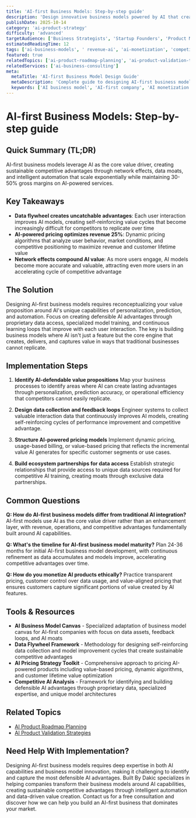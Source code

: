 ```yaml
---
title: 'AI-first Business Models: Step-by-step guide'
description: 'Design innovative business models powered by AI that create sustainable competitive advantages and new revenue streams through intelligent automation and personalization.'
publishDate: 2025-10-14
category: 'ai-product-strategy'
difficulty: 'advanced'
targetAudience: ['Business Strategists', 'Startup Founders', 'Product Managers']
estimatedReadingTime: 12
tags: ['ai-business-models', ' revenue-ai', 'ai-monetization', 'competitive-advantage']
featured: true
relatedTopics: ['ai-product-roadmap-planning', 'ai-product-validation-testing']
relatedServices: ['ai-business-consulting']
meta:
  metaTitle: 'AI-first Business Model Design Guide'
  metaDescription: 'Complete guide to designing AI-first business models that create sustainable competitive advantages and new revenue opportunities.'
  keywords: ['AI business model', 'AI-first company', 'AI monetization strategy', 'competitive AI']
---
```


# AI-first Business Models: Step-by-step guide

## Quick Summary (TL;DR)

AI-first business models leverage AI as the core value driver, creating sustainable competitive advantages through network effects, data moats, and intelligent automation that scale exponentially while maintaining 30-50% gross margins on AI-powered services.

## Key Takeaways

- **Data flywheel creates uncatchable advantages**: Each user interaction improves AI models, creating self-reinforcing value cycles that become increasingly difficult for competitors to replicate over time
- **AI-powered pricing optimizes revenue 25%**: Dynamic pricing algorithms that analyze user behavior, market conditions, and competitive positioning to maximize revenue and customer lifetime value
- **Network effects compound AI value**: As more users engage, AI models become more accurate and valuable, attracting even more users in an accelerating cycle of competitive advantage

## The Solution

Designing AI-first business models requires reconceptualizing your value proposition around AI's unique capabilities of personalization, prediction, and automation. Focus on creating defensible AI advantages through proprietary data access, specialized model training, and continuous learning loops that improve with each user interaction. The key is building business models where AI isn't just a feature but the core engine that creates, delivers, and captures value in ways that traditional businesses cannot replicate.

## Implementation Steps

1. **Identify AI-defendable value propositions**
   Map your business processes to identify areas where AI can create lasting advantages through personalization, prediction accuracy, or operational efficiency that competitors cannot easily replicate.

2. **Design data collection and feedback loops**
   Engineer systems to collect valuable interaction data that continuously improves AI models, creating self-reinforcing cycles of performance improvement and competitive advantage.

3. **Structure AI-powered pricing models**
   Implement dynamic pricing, usage-based billing, or value-based pricing that reflects the incremental value AI generates for specific customer segments or use cases.

4. **Build ecosystem partnerships for data access**
   Establish strategic relationships that provide access to unique data sources required for competitive AI training, creating moats through exclusive data partnerships.

## Common Questions

**Q: How do AI-first business models differ from traditional AI integration?**
AI-first models use AI as the core value driver rather than an enhancement layer, with revenue, operations, and competitive advantages fundamentally built around AI capabilities.

**Q: What's the timeline for AI-first business model maturity?**
Plan 24-36 months for initial AI-first business model development, with continuous refinement as data accumulates and models improve, accelerating competitive advantages over time.

**Q: How do you monetize AI products ethically?**
Practice transparent pricing, customer control over data usage, and value-aligned pricing that ensures customers capture significant portions of value created by AI features.

## Tools & Resources

- **AI Business Model Canvas** - Specialized adaptation of business model canvas for AI-first companies with focus on data assets, feedback loops, and AI moats
- **Data Flywheel Framework** - Methodology for designing self-reinforcing data collection and model improvement cycles that create sustainable competitive advantages
- **AI Pricing Strategy Toolkit** - Comprehensive approach to pricing AI-powered products including value-based pricing, dynamic algorithms, and customer lifetime value optimization
- **Competitive AI Analysis** - Framework for identifying and building defensible AI advantages through proprietary data, specialized expertise, and unique model architectures

## Related Topics

- [AI Product Roadmap Planning]({{/topics/ai-product-roadmap-planning}})
- [AI Product Validation Strategies]({{/topics/ai-product-validation-testing}})

## Need Help With Implementation?

Designing AI-first business models requires deep expertise in both AI capabilities and business model innovation, making it challenging to identify and capture the most defensible AI advantages. Built By Dakic specializes in helping companies transform their business models around AI capabilities, creating sustainable competitive advantages through intelligent automation and data-driven value creation. Contact us for a free consultation and discover how we can help you build an AI-first business that dominates your market.
